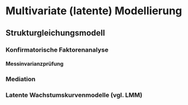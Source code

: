 # Multivariate (latente) Modellierung

## Strukturgleichungsmodell

### Konfirmatorische Faktorenanalyse

#### Messinvarianzprüfung

### Mediation

### Latente Wachstumskurvenmodelle (vgl. LMM)